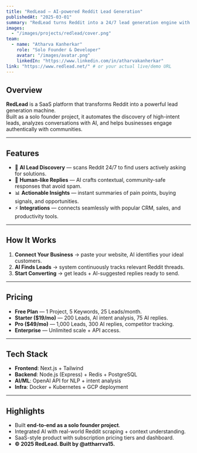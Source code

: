 ```yaml
---
title: "RedLead – AI-powered Reddit Lead Generation"
publishedAt: "2025-03-01"
summary: "RedLead turns Reddit into a 24/7 lead generation engine with AI-powered insights and authentic community engagement."
images:
  - "/images/projects/redlead/cover.png"
team:
  - name: "Atharva Kanherkar"
    role: "Solo Founder & Developer"
    avatar: "/images/avatar.png"
    linkedIn: "https://www.linkedin.com/in/atharvakanherkar"
link: "https://www.redlead.net/" # or your actual live/demo URL
---
```


## Overview

**RedLead** is a SaaS platform that transforms Reddit into a powerful lead generation machine.  
Built as a solo founder project, it automates the discovery of high-intent leads, analyzes conversations with AI, and helps businesses engage authentically with communities.

---

## Features

- 🔎 **AI Lead Discovery** — scans Reddit 24/7 to find users actively asking for solutions.  
- 💬 **Human-like Replies** — AI crafts contextual, community-safe responses that avoid spam.  
- 📊 **Actionable Insights** — instant summaries of pain points, buying signals, and opportunities.  
- ⚡ **Integrations** — connects seamlessly with popular CRM, sales, and productivity tools.  

---

## How It Works

1. **Connect Your Business** → paste your website, AI identifies your ideal customers.  
2. **AI Finds Leads** → system continuously tracks relevant Reddit threads.  
3. **Start Converting** → get leads + AI-suggested replies ready to send.  

---

## Pricing

- **Free Plan** — 1 Project, 5 Keywords, 25 Leads/month.  
- **Starter ($19/mo)** — 200 Leads, AI intent analysis, 75 AI replies.  
- **Pro ($49/mo)** — 1,000 Leads, 300 AI replies, competitor tracking.  
- **Enterprise** — Unlimited scale + API access.  

---

## Tech Stack

- **Frontend**: Next.js + Tailwind  
- **Backend**: Node.js (Express) + Redis + PostgreSQL  
- **AI/ML**: OpenAI API for NLP + intent analysis  
- **Infra**: Docker + Kubernetes + GCP deployment  

---

## Highlights

- Built **end-to-end as a solo founder project**.  
- Integrated AI with real-world Reddit scraping + context understanding.  
- SaaS-style product with subscription pricing tiers and dashboard.  
- **© 2025 RedLead. Built by @attharrva15.**  
